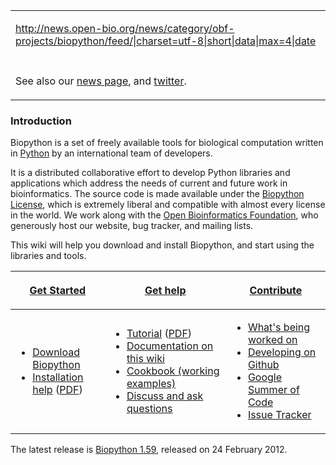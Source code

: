 {| style="width:26em; float:right; background-color: white; border: 1px solid grey; margin: 0em 1em 0em 1em; padding: 1em;"
|- 
|<rss>http://news.open-bio.org/news/category/obf-projects/biopython/feed/|charset=utf-8|short|data|max=4|date</rss>
|-
| 
|-
|See also our [[News|news page]], and [http://twitter.com/biopython twitter].
|}
===Introduction=== 
Biopython is a set of freely available tools for biological computation written in [http://www.python.org Python] by an international team of developers. 
 
It is a distributed collaborative effort to develop Python libraries and applications which address the needs of current and future work in bioinformatics. The source code is made available under the [http://www.biopython.org/DIST/LICENSE Biopython License], which is extremely liberal and compatible with almost every license in the world. We work along with the [http://open-bio.org Open Bioinformatics Foundation], who generously host our website, bug tracker, and mailing lists.

This wiki will help you download and install Biopython, and start using the libraries and tools.

{| cellpadding="6" align="center"
|-style=" font-size:130%"
![[Getting_Started|Get Started]]
![[Documentation | Get help]]
![[Contributing | Contribute]]
|-style="vertical-align:top; text-align:left"
!
*[[Download | Download Biopython]]
*[http://biopython.org/DIST/docs/install/Installation.html Installation help] ([http://biopython.org/DIST/docs/install/Installation.pdf PDF])
!
*[http://biopython.org/DIST/docs/tutorial/Tutorial.html Tutorial] ([http://biopython.org/DIST/docs/tutorial/Tutorial.pdf PDF])
*[[:Category:Wiki_Documentation | Documentation on this wiki]]
*[[:Category:Cookbook | Cookbook (working examples)]]
*[[Mailing_lists | Discuss and ask questions]]
!
*[[Active_projects | What's being worked on]]
*[[ GitUsage | Developing on Github ]]
*[[Google Summer of Code]]
*[http://redmine.open-bio.org/projects/biopython Issue Tracker]
|}

The latest release is [[Download|Biopython 1.59]], released on 24 February 2012.